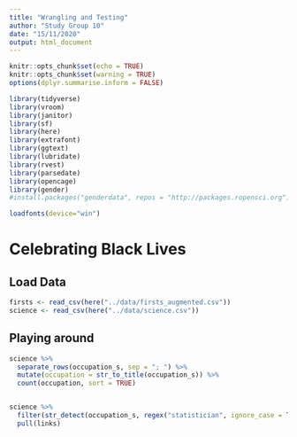 ```yaml
---
title: "Wrangling and Testing"
author: "Study Group 10"
date: "15/11/2020"
output: html_document
---
```


```r
knitr::opts_chunk$set(echo = TRUE)
knitr::opts_chunk$set(warning = TRUE)
options(dplyr.summarise.inform = FALSE)
```

```r

library(tidyverse)
library(vroom)
library(janitor)
library(sf)
library(here)
library(extrafont)
library(ggtext)
library(lubridate)
library(rvest)
library(parsedate)
library(opencage)
library(gender)
#install.packages("genderdata", repos = "http://packages.ropensci.org")

loadfonts(device="win")

```

# Celebrating Black Lives

## Load Data

```r

firsts <- read_csv(here("../data/firsts_augmented.csv"))
science <- read_csv(here("../data/science.csv"))

```

## Playing around

```r

science %>% 
  separate_rows(occupation_s, sep = "; ") %>% 
  mutate(occupation = str_to_title(occupation_s)) %>% 
  count(occupation, sort = TRUE)


science %>% 
  filter(str_detect(occupation_s, regex("statistician", ignore_case = TRUE))) %>% 
  pull(links)

```

